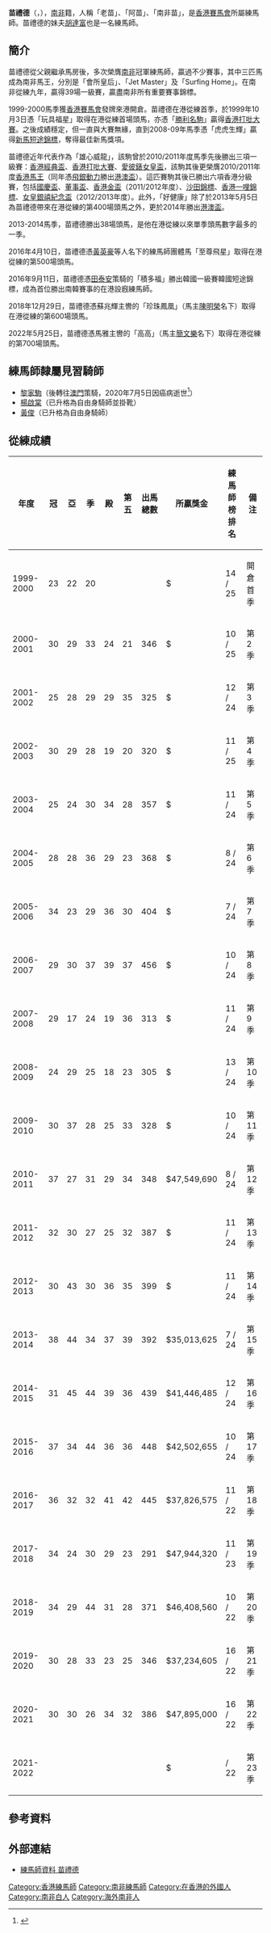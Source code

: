'''苗禮德'''（{{lang-en|'''Anthony T. Millard'''}}，{{bd|1961年|11月13日|catIdx=Millard, Anthony}}），[[南非|南非]]籍，人稱「老苗」、「阿苗」、「南非苗」，是[[香港賽馬會|香港賽馬會]]所屬練馬師。苗禮德的妹夫[[胡達富|胡達富]]也是一名練馬師。

==簡介==
苗禮德從父親繼承馬房後，多次榮膺[[南非|南非]]冠軍練馬師，贏過不少賽事，其中三匹馬成為南非馬王，分別是「會所皇后」、「Jet Master」及「Surfing Home」。在南非從練九年，贏得39場一級賽，贏盡南非所有重要賽事錦標。

1999-2000馬季獲[[香港賽馬會|香港賽馬會]]發牌來港開倉。苗禮德在港從練首季，於1999年10月3日憑「玩具福星」取得在港從練首場頭馬，亦憑「[[勝利名駒|勝利名駒]]」贏得[[香港打吡大賽|香港打吡大賽]]。之後成績穩定，但一直與大賽無緣，直到2008-09年馬季憑「虎虎生輝」贏得[[新馬短途錦標|新馬短途錦標]]，奪得最佳新馬獎項。

苗禮德近年代表作為「雄心威龍」，該駒曾於2010/2011年度馬季先後勝出三項一級賽：[[香港經典盃|香港經典盃]]、[[香港打吡大賽|香港打吡大賽]]、[[愛彼錶女皇盃|愛彼錶女皇盃]]，該駒其後更榮膺2010/2011年度[[香港馬王|香港馬王]]（同年憑[[飛銀動力|飛銀動力]]勝出[[港澳盃|港澳盃]]）。這匹賽駒其後已勝出六項香港分級賽，包括[[國慶盃|國慶盃]]、[[董事盃_(香港)|董事盃]]、[[香港金盃|香港金盃]]（2011/2012年度）、[[沙田錦標|沙田錦標]]、[[香港一哩錦標|香港一哩錦標]]、[[女皇銀禧紀念盃|女皇銀禧紀念盃]]（2012/2013年度）。此外，「好健康」除了於2013年5月5日為苗禮德帶來在港從練的第400場頭馬之外，更於2014年勝出[[港澳盃|港澳盃]]。

2013-2014馬季，苗禮德勝出38場頭馬，是他在港從練以來單季頭馬數字最多的一季。

2016年4月10日，苗禮德憑[[黃英豪|黃英豪]]等人名下的練馬師團體馬「至尊飛星」取得在港從練的第500場頭馬。

2016年9月11日，苗禮德憑[[田泰安|田泰安]]策騎的「積多福」勝出韓國一級賽韓國短途錦標，成為首位勝出南韓賽事的在港設廐練馬師。

2018年12月29日，苗禮德憑蘇兆輝主轡的「珍珠鳳凰」（馬主[[陳明榮|陳明榮]]名下）取得在港從練的第600場頭馬。

2022年5月25日，苗禮德憑馬雅主轡的「高高」（馬主[[簡文樂|簡文樂]]名下）取得在港從練的第700場頭馬。

==練馬師隸屬見習騎師==
*[[黎家駒|黎家駒]]（後轉往[[澳門|澳門]]策騎，2020年7月5日因癌病逝世<ref>{{Cite web |url=https://hk.appledaily.com/racing/20200706/DWI3FP7YOJQY6CDC2EDPD4CLCM/ |title=蘋果日報∶【終年38歲】前香港騎師黎家駒 昨晨不敵癌魔離世！ |access-date=2020-07-06 |archive-date=2020-07-06 |archive-url=https://web.archive.org/web/20200706103702/https://hk.appledaily.com/racing/20200706/DWI3FP7YOJQY6CDC2EDPD4CLCM/ |dead-url=no }}</ref>）
*[[楊啟棠|楊啟棠]]（已升格為自由身騎師並掛靴）
*[[黃俊_(騎師)|黃俊]]（已升格為自由身騎師）

==從練成績==
{| class="wikitable" style="text-align:center; width:700px; height:50px;"
|-
! 年度
! 冠
! 亞
! 季
! 殿
! 第五
! 出馬總數
! 所贏獎金
! 練馬師榜排名
! 備注
|-
! 1999-2000
| 23 || 22 || 20 || ||  ||  || $ || 14 / 25 || 開倉首季 
|-
! 2000-2001
| 30 || 29 || 33 || 24 || 21 || 346 || $ || 10 / 25 || 第2季 
|-
! 2001-2002
| 25 || 28 || 29 || 29|| 35|| 325 || $ || 12 / 24 || 第3季 
|-
! 2002-2003
| 30 || 29 || 28 || 19 || 20|| 320 || $ || 11 / 25 || 第4季 
|-
! 2003-2004
| 25 || 24 || 30 || 34 || 28 || 357 || $ || 11 / 24 || 第5季 
|-
! 2004-2005
| 28 || 28 || 36 || 29 || 23 || 368 || $ || 8 / 24 || 第6季 
|-
! 2005-2006
| 34 || 23 || 29 || 36 || 30 || 404 || $|| 7 / 24 || 第7季 
|-
! 2006-2007
| 29 || 30 || 37 || 39 || 37 || 456 || $ || 10 / 24 || 第8季 
|-
! 2007-2008
| 29 || 17 || 24 || 19 || 36 || 313 || $ || 11 / 24 || 第9季 
|-
! 2008-2009
| 24 || 29 || 25 || 18 || 23|| 305 || $ || 13 / 24 || 第10季 
|-
! 2009-2010
| 30 || 37 || 28 || 25 || 33|| 328 || $ || 10 / 24 || 第11季 
|-
! 2010-2011
| 37 || 27 || 31 || 29 || 34|| 348 || $47,549,690 || 8 / 24 || 第12季 
|-
! 2011-2012
| 32 || 30 || 27 || 25 || 32 || 387 || $ || 11 / 24 || 第13季 
|-
! 2012-2013
| 30 || 43 || 30 || 36 || 35 || 399 || $ || 11 / 24 || 第14季 
|-
! 2013-2014
| 38 || 44 || 34 || 37 || 39 || 392 || $35,013,625 || 7 / 24 || 第15季 
|-
! 2014-2015
| 31 || 45 || 44 || 39 || 36 || 439 || $41,446,485 || 12 / 24 || 第16季 
|-
! 2015-2016
| 37 || 34 || 44 || 36 || 36 || 448 || $42,502,655 || 10 / 24 || 第17季 
|-
! 2016-2017
| 36 || 32 || 32 || 41 || 42 || 445 || $37,826,575 || 11 / 22 || 第18季 
|-
! 2017-2018
| 34 || 24 || 30 || 29 || 23 || 291 || $47,944,320 || 11 / 23 || 第19季 
|-
! 2018-2019
| 34 || 29 || 44 || 31 || 28 || 371 || $46,408,560 || 10 / 22 || 第20季 
|-
! 2019-2020
| 30 || 28 || 33 || 23 || 25 || 346 || $37,234,605 || 16 / 22 || 第21季 
|-
! 2020-2021
| 30 || 30 || 26 || 34 || 32 || 386 || $47,895,000 || 16 / 22 || 第22季
|-
! 2021-2022
|  ||  ||  ||  ||  ||  || $ ||  / 22 || 第23季 
|}

==參考資料==
<references/>

==外部連結==
*[http://www.hkjc.com/chinese/racing/trainerprofile.asp?TrainerCode=MA&season=Current 練馬師資料 苗禮德]{{Wayback|url=http://www.hkjc.com/chinese/racing/trainerprofile.asp?TrainerCode=MA&season=Current |date=20180526085512 }}

{{Hong Kong horse trainers}}

[[Category:香港練馬師|Category:香港練馬師]]
[[Category:南非練馬師|Category:南非練馬師]]
[[Category:在香港的外國人|Category:在香港的外國人]]
[[Category:南非白人|Category:南非白人]]
[[Category:海外南非人|Category:海外南非人]]
